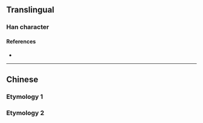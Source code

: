 {{also|帳}}
{{character info/new}}
==Translingual==

===Han character===
{{Han char|rn=50|rad=巾|as=04|sn=7|four=|canj=LBPO|ids=⿰巾长}}

====References====
* {{Han ref|kx=0329.291|hdz=10731.140|uh=5E10|ud=24080}}

----

==Chinese==

===Etymology 1===
{{zh-see|帳}}
===Etymology 2===
{{zh-see|賬|ss}}